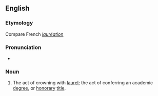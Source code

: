 ==English==

===Etymology===
Compare French ''[[lauréation]]''

===Pronunciation===
* {{IPA|en|/ˌlɔːɹiˈeɪʃən/}}

===Noun===
{{en-noun}}

# The act of crowning with [[laurel]]; the act of conferring an academic [[degree]], or [[honorary]] [[title]].